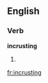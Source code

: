 ==English==

===Verb===
'''incrusting'''

# {{present participle of|[[incrust]]}}

[[fr:incrusting]]